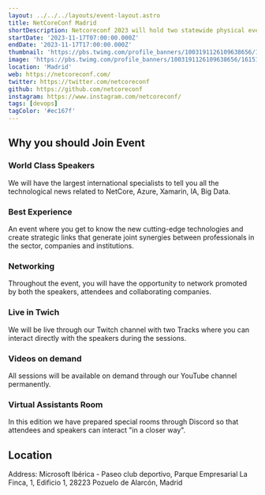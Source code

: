 ```yaml
---
layout: ../../../layouts/event-layout.astro
title: NetCoreConf Madrid
shortDescription: Netcoreconf 2023 will hold two statewide physical events dedicated exclusively to the development and consulting sector that seeks to discover and publicize new cutting edge technologies and create strategic links that generate joint synergies between industry professionals, companies and institutions.
startDate: '2023-11-17T07:00:00.000Z'
endDate: '2023-11-17T17:00:00.000Z'
thumbnail: 'https://pbs.twimg.com/profile_banners/1003191126109638656/1615194312/1500x500'
image: 'https://pbs.twimg.com/profile_banners/1003191126109638656/1615194312/1500x500'
location: 'Madrid'
web: https://netcoreconf.com/
twitter: https://twitter.com/netcoreconf
github: https://github.com/netcoreconf
instagram: https://www.instagram.com/netcoreconf/
tags: [devops]
tagColor: '#ec167f'
---
```



## Why you should Join Event

### World Class Speakers

We will have the largest international specialists to tell you all the technological news related to NetCore, Azure, Xamarin, IA, Big Data.

### Best Experience

An event where you get to know the new cutting-edge technologies and create strategic links that generate joint synergies between professionals in the sector, companies and institutions.

### Networking

Throughout the event, you will have the opportunity to network promoted by both the speakers, attendees and collaborating companies.

### Live in Twich

We will be live through our Twitch channel with two Tracks where you can interact directly with the speakers during the sessions.

### Videos on demand

All sessions will be available on demand through our YouTube channel permanently.

### Virtual Assistants Room

In this edition we have prepared special rooms through Discord so that attendees and speakers can interact "in a closer way".

## Location

Address: Microsoft Ibérica - Paseo club deportivo, Parque Empresarial La Finca, 1, Edificio 1, 28223 Pozuelo de Alarcón, Madrid

<GoogleMap
  src="https://www.google.com/maps/embed?pb=!1m14!1m8!1m3!1d12150.294033521597!2d-3.7982062!3d40.418298!3m2!1i1024!2i768!4f13.1!3m3!1m2!1s0xd418623764d33e9%3A0x845b5f9a13d2ccfe!2sMicrosoft%20Ib%C3%A9rica!5e0!3m2!1ses!2ses!4v1691659967221!5m2!1ses!2ses"
  ariaLabel="Microsoft Ibérica - Paseo club deportivo, Parque Empresarial La Finca, 1, Edificio 1, 28223 Pozuelo de Alarcón, Madrid"
/>
